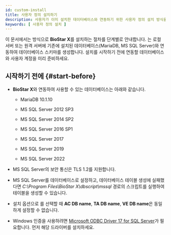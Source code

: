 ```yaml
---
id: custom-install
title: 사용자 정의 설치하기
description: 사용자가 이미 설치한 데이터베이스와 연동하기 위한 사용자 정의 설치 방식을 안내합니다.
keywords: [ 사용자 정의 설치 ]
---
```


이 문서에서는 <Cmd code='biostar2.install.customInstall' className='bold'/> 방식으로 **BioStar X**를 설치하는 절차를 단계별로 안내합니다. <Cmd code='biostar2.install.customInstall' className='bold'/>는 로컬 서버 또는 원격 서버에 기존에 설치된 데이터베이스(MariaDB, MS SQL Server)와 연동하여 데이터베이스 스키마를 생성합니다. 설치를 시작하기 전에 연동할 데이터베이스와 사용자 계정을 미리 준비하세요.

## 시작하기 전에 {#start-before}

* **BioStar X**와 연동하여 사용할 수 있는 데이터베이스는 아래와 같습니다.

  * MariaDB 10.1.10

  * MS SQL Server 2012 SP3

  * MS SQL Server 2014 SP2

  * MS SQL Server 2016 SP1

  * MS SQL Server 2017

  * MS SQL Server 2019

  * MS SQL Server 2022

* MS SQL Server의 보안 통신은 TLS 1.2를 지원합니다.

* MS SQL Server를 데이터베이스로 설정하고, 데이터베이스 테이블 생성에 실패했다면 *C:\Program Files\BioStar X\dbscript\mssql* 경로의 스크립트를 실행하여 테이블을 생성할 수 있습니다.

* 설치 옵션으로 <Cmd code='biostar2.install.customInstall' className='bold'/>를 선택할 때 **AC DB name**, **TA DB name**, **VE DB name**은 동일하게 설정할 수 없습니다.

* Windows 인증을 사용하려면 [Microsoft ODBC Driver 17 for SQL Server](https://learn.microsoft.com/ko-kr/sql/connect/odbc/download-odbc-driver-for-sql-server?view=sql-server-ver16#version-17)가 필요합니다.
먼저 해당 드라이버를 설치하세요.


<InstallStep />


<InstallNotes />